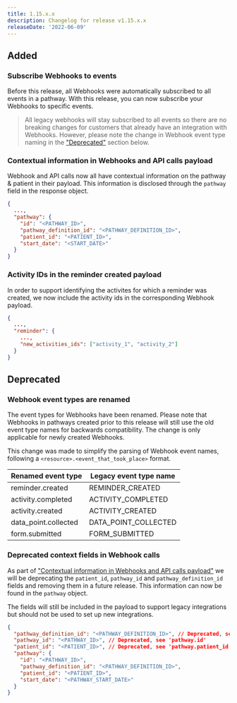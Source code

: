 ```yaml
---
title: 1.15.x.x
description: Changelog for release v1.15.x.x
releaseDate: '2022-06-09'
---
```


## Added

### Subscribe Webhooks to events

Before this release, all Webhooks were automatically subscribed to all events in a pathway. With this release, you can now subscribe your Webhooks to specific events.

> All legacy webhooks will stay subscribed to all events so there are no breaking changes for customers that already have an integration with Webhooks. However, please note the change in Webhook event type naming in the ["Deprecated"](#deprecated) section below.

### Contextual information in Webhooks and API calls payload

Webhook and API calls now all have contextual information on the pathway & patient in their payload. This information is disclosed through the `pathway` field in the response object.

```json
{
  ...,
  "pathway": {
    "id": "<PATHWAY_ID>",
    "pathway_definition_id": "<PATHWAY_DEFINITION_ID>",
    "patient_id": "<PATIENT_ID>",
    "start_date": "<START_DATE>"
  }
}
```

### Activity IDs in the reminder created payload

In order to support identifying the activites for which a reminder was created, we now include the activity ids in the corresponding Webhook payload.

```json
{
  ...,
  "reminder": {
    ...,
    "new_activities_ids": ["activity_1", "activity_2"]
  }
}
```

## Deprecated

### Webhook event types are renamed

The event types for Webhooks have been renamed. Please note that Webhooks in pathways created prior to this release will still use the old event type names for backwards compatibility. The change is only applicable for newly created Webhooks.

This change was made to simplify the parsing of Webhook event names, following a `<resource>.<event_that_took_place>` format.

<div className="table-wrapper">
  <table>
    <thead>
      <tr>
        <th>Renamed event type</th>
        <th>Legacy event type name</th>
      </tr>
    </thead>
    <tbody>
      <tr>
        <td>reminder.created</td>
        <td>REMINDER_CREATED</td>
      </tr>
      <tr>
        <td>activity.completed</td>
        <td>ACTIVITY_COMPLETED</td>
      </tr>
      <tr>
        <td>activity.created</td>
        <td>ACTIVITY_CREATED</td>
      </tr>
      <tr>
        <td>data_point.collected</td>
        <td>DATA_POINT_COLLECTED</td>
      </tr>
      <tr>
        <td>form.submitted</td>
        <td>FORM_SUBMITTED</td>
      </tr>
    </tbody>
  </table>
</div>

### Deprecated context fields in Webhook calls

As part of ["Contextual information in Webhooks and API calls payload"](#contextual-information-in-webhooks-and-api-calls-payload) we will be deprecating the `patient_id`, `pathway_id` and `pathway_definition_id` fields and removing them in a future release. This information can now be found in the `pathway` object.

The fields will still be included in the payload to support legacy integrations but should not be used to set up new integrations.

```json
{
  "pathway_definition_id": "<PATHWAY_DEFINITION_ID>", // Deprecated, see 'pathway.pathway_definition_id'
  "pathway_id": "<PATHWAY_ID>", // Deprecated, see 'pathway.id'
  "patient_id": "<PATIENT_ID>", // Deprecated, see 'pathway.patient_id'
  "pathway": {
    "id": "<PATHWAY_ID>",
    "pathway_definition_id": "<PATHWAY_DEFINITION_ID>",
    "patient_id": "<PATIENT_ID>",
    "start_date": "<PATHWAY_START_DATE>"
  }
}
```
